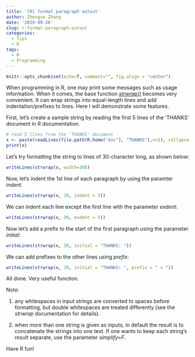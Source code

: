 ```yaml
---
title: '[R] format paragraph outout'
author: Zhenguo Zhang
date: '2019-09-26'
slug: r-format-paragraph-outout
categories:
  - Tips
  - R
tags:
  - R
  - Programming
---
```


```r
knitr::opts_chunk$set(echo=T, comment="", fig.align = "center")
```

When programming in R, one may print some messages such as usage
information. When it comes, the base function *[strwrap()](https://stat.ethz.ch/R-manual/R-devel/library/base/html/strwrap.html)*
becomes very convenient. It can wrap strings into equal-length
lines and add indentation/prefixes to lines. Here I will demonstrate
some features.

First, let's create a sample string by reading the first 5 lines
of the 'THANKS' document in R documentation.

```r
# read 5 lines from the 'THANKS' document
x <- paste(readLines(file.path(R.home("doc"), "THANKS"),n=5), collapse = "\n")
print(x)
```

Let's try formatting the string to lines of 30-character long,
as shown below:

```r
writeLines(strwrap(x, width=30))
```

Now, let's indent the 1st line of each paragraph
by using the paramter *indent*.

```r
writeLines(strwrap(x, 30, indent = 5))
```

We can indent each line except the first line with the parameter
*exdent*:

```r
writeLines(strwrap(x, 30, exdent = 5))
```
Now let's add a prefix to the start of the first paragraph using
the parameter *initial*:

```r
writeLines(strwrap(x, 30, initial = "THANKS: "))
```
We can add prefixes to the other lines using *prefix*:

```r
writeLines(strwrap(x, 30, initial = "THANKS: ", prefix = " > "))
```

All done. Very useful function.

Note: 

1. any whitespaces in input strings are converted to spaces before
formatting, but double whitespaces are treated differently (see the
*strwrap* documentation for details).

2. when more than one string is given as inputs, in
default the result is to concatenate the strings into one text.
If one wants to keep each string's result separate, use the parameter
*simplify=F*.

Have R fun!
